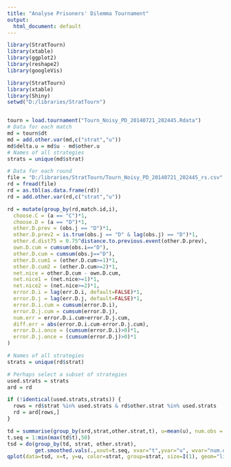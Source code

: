 ```yaml
---
title: "Analyse Prisoners' Dilemma Tournament"
output:
  html_document: default
---
```


```r
library(StratTourn)
library(xtable)
library(ggplot2)
library(reshape2)
library(googleVis)
```

```r
library(StratTourn)
library(xtable)
library(Shiny)
setwd("D:/libraries/StratTourn")


tourn = load.tournament("Tourn_Noisy_PD_20140721_202445.Rdata")
# Data for each match
md = tourn$dt
md = add.other.var(md,c("strat","u"))
md$delta.u = md$u - md$other.u
# Names of all strategies
strats = unique(md$strat)

# Data for each round
file = "D:/libraries/StratTourn/Tourn_Noisy_PD_20140721_202445_rs.csv"
rd = fread(file)
rd = as.tbl(as.data.frame(rd))
rd = add.other.var(rd,c("strat","u"))

rd = mutate(group_by(rd,match.id,i),
  choose.C = (a == "C")*1,
  choose.D = (a == "D")*1,
  other.D.prev = (obs.j == "D")*1,
  other.D.prev2 = is.true(obs.j == "D" & lag(obs.j) == "D")*1,
  other.d.dist75 = 0.75^distance.to.previous.event(other.D.prev),
  own.D.cum = cumsum(obs.i=="D"),
  other.D.cum = cumsum(obs.j=="D"),
  other.D.cum1 = (other.D.cum>=1)*1,
  other.D.cum2 = (other.D.cum>=2)*1,
  net.nice = other.D.cum - own.D.cum,
  net.nice1 = (net.nice>=1)*1,
  net.nice2 = (net.nice>=2)*1,
  error.D.i = lag(err.D.i, default=FALSE)*1,
  error.D.j = lag(err.D.j, default=FALSE)*1,
  error.D.i.cum = cumsum(error.D.i),
  error.D.j.cum = cumsum(error.D.j),
  num.err = error.D.i.cum+error.D.j.cum,
  diff.err = abs(error.D.i.cum-error.D.j.cum),
  error.D.i.once = (cumsum(error.D.i)>0)*1,
  error.D.j.once = (cumsum(error.D.j)>0)*1
)

# Names of all strategies
strats = unique(rd$strat)

# Perhaps select a subset of strategies
used.strats = strats
ard = rd

if (!identical(used.strats,strats)) {
  rows = rd$strat %in% used.strats & rd$other.strat %in% used.strats
  rd = ard[rows,]
}
```


```r
td = summarise(group_by(srd,strat,other.strat,t), u=mean(u), num.obs = length(t))
t.seq = 1:min(max(td$t),50)
tsd = do(group_by(td, strat, other.strat),
         get.smoothed.vals(.,xout=t.seq, xvar="t",yvar="u", wvar="num.obs", spar=0.2))
qplot(data=tsd, x=t, y=u, color=strat, group=strat, size=I(1), geom="line") + facet_grid(other.strat~strat)
```
